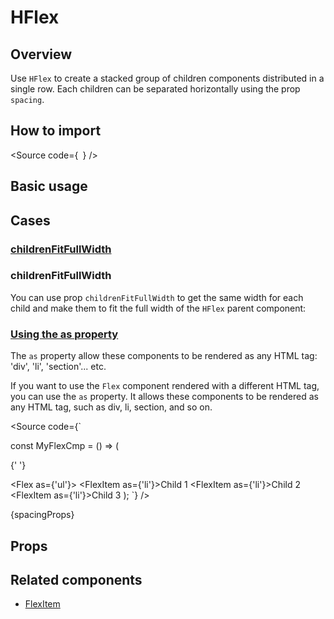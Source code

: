 

<Meta of={Stories} />

<H1>HFlex</H1>

<H2>Overview</H2>

Use `HFlex` to create a stacked group of children components distributed
in a single row. Each children can be separated horizontally using the prop `spacing`.

<H2>How to import</H2>

<Source
  code={`
`}
/>

<H2>Basic usage</H2>

<Canvas of={Stories.Base} />

<H2>Cases</H2>

### [childrenFitFullWidth](#childrenfitfullwidth)

<H3>childrenFitFullWidth</H3>

You can use prop `childrenFitFullWidth` to get the same width for each child and
make them to fit the full width of the `HFlex` parent component:

### [Using the as property](#using-the-as-property)

The `as` property allow these components to be rendered as any HTML tag:
'div', 'li', 'section'... etc.

If you want to use the `Flex` component rendered with a different HTML tag, you can use the `as` property.
It allows these components to be rendered as any HTML tag, such as div, li, section, and so on.

<Source
  code={`

const MyFlexCmp = () => (

{' '}

<Flex as={'ul'}>
  <FlexItem as={'li'}>Child 1</FlexItem>
  <FlexItem as={'li'}>Child 2</FlexItem>
  <FlexItem as={'li'}>Child 3</FlexItem>
</Flex>
); `} />

<Markdown>{spacingProps}</Markdown>

<H2>Props</H2>

<ArgTypes of={Stories} />

<H2>Related components</H2>

- [FlexItem](?path=/docs/components-core-layout-flex-flexitem--docs)
